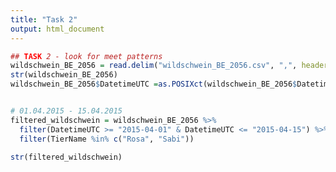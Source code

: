 ```yaml
---
title: "Task 2"
output: html_document
---
```


```r
## TASK 2 - look for meet patterns
wildschwein_BE_2056 = read.delim("wildschwein_BE_2056.csv", ",", header = TRUE)
str(wildschwein_BE_2056)
wildschwein_BE_2056$DatetimeUTC =as.POSIXct(wildschwein_BE_2056$DatetimeUTC, format ="%Y-%m-%d T%H:%M:%SZ",tz="UTC")


# 01.04.2015 - 15.04.2015
filtered_wildschwein = wildschwein_BE_2056 %>%
  filter(DatetimeUTC >= "2015-04-01" & DatetimeUTC <= "2015-04-15") %>%
  filter(TierName %in% c("Rosa", "Sabi")) 

str(filtered_wildschwein)
```



